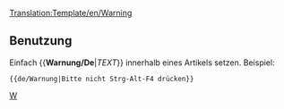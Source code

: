 <noinclude>[[Translation:Template/en/Warning]]</noinclude>{{de/Ambox| Typ   = Inhalt
| Text  = <strong>Warnung</strong><br>{{{1|Wer diese Vorlage hinzugefügt hat, hat keine bestimmte Warnung gesetzt. Die Vorlage sollte entfernt oder mit der richtigen Aktion aktualisiert werden.}}}
}}<noinclude>

==Benutzung==
Einfach <nowiki>{{</nowiki>'''Warnung/De'''|''TEXT''<nowiki>}}</nowiki> innerhalb eines Artikels setzen.
Beispiel:
<pre>{{de/Warnung|Bitte nicht Strg-Alt-F4 drücken}}</pre>
<includeonly>{{de/Warnung|Bitte nicht Strg-Alt-F4 drücken|1=}}</includeonly>

[[Category:de/Message-Boxen|W]]</noinclude>